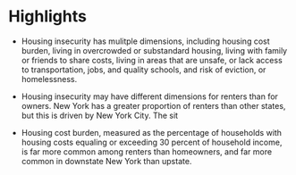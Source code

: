 # Highlights

-   Housing insecurity has mulitple dimensions, including housing cost burden, living in overcrowded or substandard housing, living with family or friends to share costs, living in areas that are unsafe, or lack access to transportation, jobs, and quality schools, and risk of eviction, or homelessness.

-   Housing insecurity may have different dimensions for renters than for owners. New York has a greater proportion of renters than other states, but this is driven by New York City. The sit

-   Housing cost burden, measured as the percentage of households with housing costs equaling or exceeding 30 percent of household income, is far more common among renters than homeowners, and far more common in downstate New York than upstate.

